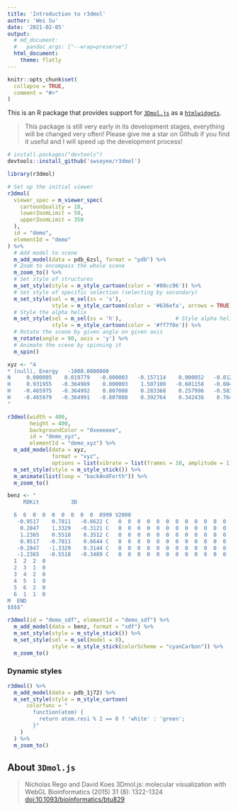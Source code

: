 ```yaml
---
title: 'Introduction to r3dmol'
author: 'Wei Su'
date: '2021-02-05'
output:
  # md_document:
  #   pandoc_args: ["--wrap=preserve"]
  html_document:
    theme: flatly
---
```


<!--
%\VignetteEngine{knitr::rmarkdown}
%\VignetteIndexEntry{Introduction to r3dmol}
-->

```r
knitr::opts_chunk$set(
  collapse = TRUE,
  comment = "#>"
)
```

This is an R package that provides support for [`3Dmol.js`](https://3dmol.csb.pitt.edu/index.html) as a [`htmlwidgets`](https://www.htmlwidgets.org/).

> This package is still very early in its development stages, everything will be changed very often! Please give me a star on Github if you find it useful and I will speed up the development process!

```r
# install.packages("devtools")
devtools::install_github('swsoyee/r3dmol')
```

```r
library(r3dmol)

# Set up the initial viewer 
r3dmol(
  viewer_spec = m_viewer_spec(
    cartoonQuality = 10,
    lowerZoomLimit = 50,
    upperZoomLimit = 350
  ),
  id = "demo",
  elementId = "demo"
) %>%
  # Add model to scene
  m_add_model(data = pdb_6zsl, format = "pdb") %>%  
  # Zoom to encompass the whole scene
  m_zoom_to() %>%
  # Set style of structures
  m_set_style(style = m_style_cartoon(color = '#00cc96')) %>% 
  # Set style of specific selection (selecting by secondary)
  m_set_style(sel = m_sel(ss = 's'),                 
              style = m_style_cartoon(color = '#636efa', arrows = TRUE)) %>% 
  # Style the alpha helix
  m_set_style(sel = m_sel(ss = 'h'),                 # Style alpha helix
              style = m_style_cartoon(color = '#ff7f0e')) %>%
  # Rotate the scene by given angle on given axis
  m_rotate(angle = 90, axis = 'y') %>%
  # Animate the scene by spinning it
  m_spin()                          
```

```r
xyz <- "4
* (null), Energy   -1000.0000000
N     0.000005    0.019779   -0.000003   -0.157114    0.000052   -0.012746
H     0.931955   -0.364989    0.000003    1.507100   -0.601158   -0.004108
H    -0.465975   -0.364992    0.807088    0.283368    0.257996   -0.583024
H    -0.465979   -0.364991   -0.807088    0.392764    0.342436    0.764260
"

r3dmol(width = 400,
       height = 400,
       backgroundColor = "0xeeeeee",
       id = "demo_xyz",
       elementId = "demo_xyz") %>%
  m_add_model(data = xyz,
              format = "xyz",
              options = list(vibrate = list(frames = 10, amplitude = 1))) %>%
  m_set_style(style = m_style_stick()) %>%
  m_animate(list(loop = "backAndForth")) %>%
  m_zoom_to()
```

```r
benz <- "
     RDKit          3D

  6  6  0  0  0  0  0  0  0  0999 V2000
   -0.9517    0.7811   -0.6622 C   0  0  0  0  0  0  0  0  0  0  0  0
    0.2847    1.3329   -0.3121 C   0  0  0  0  0  0  0  0  0  0  0  0
    1.2365    0.5518    0.3512 C   0  0  0  0  0  0  0  0  0  0  0  0
    0.9517   -0.7811    0.6644 C   0  0  0  0  0  0  0  0  0  0  0  0
   -0.2847   -1.3329    0.3144 C   0  0  0  0  0  0  0  0  0  0  0  0
   -1.2365   -0.5518   -0.3489 C   0  0  0  0  0  0  0  0  0  0  0  0
  1  2  2  0
  2  3  1  0
  3  4  2  0
  4  5  1  0
  5  6  2  0
  6  1  1  0
M  END
$$$$"

r3dmol(id = "demo_sdf", elementId = "demo_sdf") %>%
  m_add_model(data = benz, format = "sdf") %>%
  m_set_style(style = m_style_stick()) %>%
  m_set_style(sel = m_sel(model = 0), 
              style = m_style_stick(colorScheme = "cyanCarbon")) %>%
  m_zoom_to()
```

### Dynamic styles

```r
r3dmol() %>%
  m_add_model(data = pdb_1j72) %>%
  m_set_style(style = m_style_cartoon(
      colorfunc = "
        function(atom) {
          return atom.resi % 2 == 0 ? 'white' : 'green';
        }"
    )
  ) %>%
  m_zoom_to()
```


## About `3Dmol.js`

> Nicholas Rego and David Koes
> 3Dmol.js: molecular visualization with WebGL
> Bioinformatics (2015) 31 (8): 1322-1324 [doi:10.1093/bioinformatics/btu829](http://doi.org/10.1093/bioinformatics/btu829)
